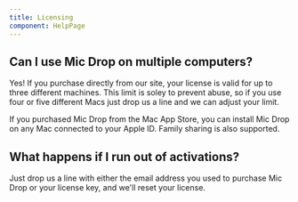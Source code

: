 ```yaml
---
title: Licensing
component: HelpPage
---
```




<Panel>

## Can I use Mic Drop on multiple computers? 

Yes! If you purchase directly from our site, your license is valid for up to three different machines. This limit is soley to prevent abuse, so if you use four or five different Macs just drop us a line and we can adjust your limit.

If you purchased Mic Drop from the Mac App Store, you can install Mic Drop on any Mac connected to your Apple ID. Family sharing is also supported.

## What happens if I run out of activations?

Just drop us a line with either the email address you used to purchase Mic Drop or your license key, and we'll reset your license.
</Panel>
